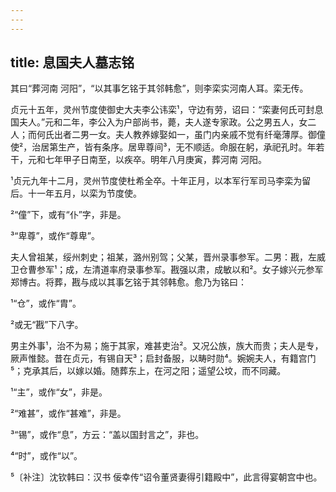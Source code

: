 ```yaml
---
---
---
```

title: 息国夫人墓志铭
---







其曰“葬河南 河阳”，“以其事乞铭于其邻韩愈”，则李栾实河南人耳。栾无传。

贞元十五年，灵州节度使御史大夫李公讳栾¹，守边有劳，诏曰：“栾妻何氏可封息国夫人。”元和二年，李公入为户部尚书，薨，夫人遂专家政。公之男五人，女二人；而何氏出者二男一女。夫人教养嫁娶如一，虽门内亲戚不觉有纤毫薄厚。御僮使²，治居第生产，皆有条序。居卑尊间³，无不顺适。命服在躬，承祀孔时。年若干，元和七年甲子日南至，以疾卒。明年八月庚寅，葬河南 河阳。

¹贞元九年十二月，灵州节度使杜希全卒。十年正月，以本军行军司马李栾为留后。十一年五月，以栾为节度使。

²“僮”下，或有“仆”字，非是。

³“卑尊”，或作“尊卑”。

夫人曾祖某，绥州刺史；祖某，潞州别驾；父某，晋州录事参军。二男：戡，左威卫仓曹参军¹；成，左清道率府录事参军。戡强以肃，成敏以和²。女子嫁兴元参军郑博古。将葬，戡与成以其事乞铭于其邻韩愈。愈乃为铭曰：

¹“仓”，或作“胄”。

²或无“戡”下八字。

男主外事¹，治不为易；施于其家，难甚吏治²。又况公族，族大而贵；夫人是专，厥声惟懿。昔在贞元，有锡自天³；启封备服，以畴时勋⁴。婉婉夫人，有籍宫门⁵；克承其后，以嫁以婚。随葬东上，在河之阳；遥望公坟，而不同藏。

¹“主”，或作“女”，非是。

²“难甚”，或作“甚难”，非是。

³“锡”，或作“息”，方云：“盖以国封言之”，非也。

⁴“时”，或作“以”。

⁵〔补注〕沈钦韩曰：汉书 佞幸传“诏令董贤妻得引籍殿中”，此言得宴朝宫中也。